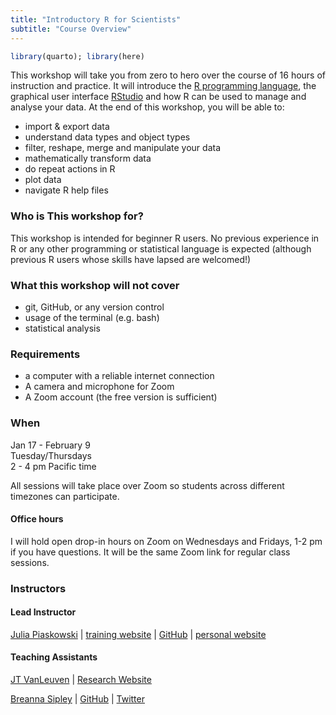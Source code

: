 ```yaml
---
title: "Introductory R for Scientists"
subtitle: "Course Overview"
---
```


```r
library(quarto); library(here)
```

This workshop will take you from zero to hero over the course of 16 hours of instruction and practice. It will introduce the [R programming language](https://www.r-project.org/), the graphical user interface [RStudio](https://www.rstudio.com/products/rstudio/) and how R can be used to manage and analyse your data. At the end of this workshop, you will be able to:

-   import & export data
-   understand data types and object types
-   filter, reshape, merge and manipulate your data
-   mathematically transform data
-   do repeat actions in R
-   plot data
-   navigate R help files

### Who is This workshop for?

This workshop is intended for beginner R users. No previous experience in R or any other programming or statistical language is expected (although previous R users whose skills have lapsed are welcomed!)

### What this workshop will not cover

-   git, GitHub, or any version control
-   usage of the terminal (e.g. bash)
-   statistical analysis

### Requirements

* a computer with a reliable internet connection
* A camera and microphone for Zoom 
* A Zoom account (the free version is sufficient)

### When

Jan 17 - February 9\
Tuesday/Thursdays\
2 - 4 pm Pacific time

All sessions will take place over Zoom so students across different timezones can participate.

#### Office hours

I will hold open drop-in hours on Zoom on Wednesdays and Fridays, 1-2 pm if you have questions. It will be the same Zoom link for regular class sessions. 

### Instructors

#### Lead Instructor

[Julia Piaskowski](https://www.uidaho.edu/cals/statistical-programs/people/julia-piaskowski) | [training website](agstats.io) | [GitHub](https://github.com/jpiaskowski) | [personal website](https://jpiaskowski.gitlab.io/)


#### Teaching Assistants

[JT VanLeuven](https://www.uidaho.edu/cals/animal-veterinary-and-food-sciences/our-people/james-vanleuven) | [Research Website](https://sites.google.com/site/jtvanleuven/home)

[Breanna Sipley](https://sipley.github.io/) | [GitHub](https://github.com/sipley) | [Twitter](https://twitter.com/Breanna_Sipley)


